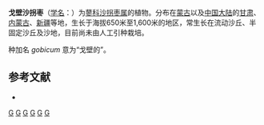 {{Speciesbox 
| taxon = Calligonum gobicum
| authority = (Bunge ex Meisn.) A. Losinsk., 1927
}}
'''戈壁沙拐枣'''（[[学名|学名]]：{{lang|la|''Calligonum gobicum''}}）为[[蓼科|蓼科]][[沙拐枣属|沙拐枣属]]的植物。分布在[[蒙古|蒙古]]以及[[中国大陆|中国大陆]]的[[甘肃|甘肃]]、[[内蒙古|内蒙古]]、[[新疆|新疆]]等地，生长于海拔650米至1,600米的地区，常生长在流动沙丘、半固定沙丘及沙地，目前尚未由人工引种栽培。

种加名 ''gobicum'' 意为“戈壁的”。

== 参考文献 ==
<div class="references-small">
* {{cite web| url =http://www.bioinfo.cn/db05/KmzwSpecies.php?action=view&id=17223| title =戈壁沙拐枣| work =《中国高等植物数据库全库》| publisher =中国科学院微生物研究所| author =昆明植物研究所| accessdate =2009-02-25| deadurl =yes| archiveurl =https://web.archive.org/web/20160305034932/http://www.bioinfo.cn/db05/KmzwSpecies.php?action=view&id=17223| archivedate =2016-03-05}}
</div>
{{Taxonbar|from=Q11074394}}

[[Category:沙拐枣属|G]]
[[Category:蒙古植物|G]]
[[Category:内蒙古植物|G]]
[[Category:甘肃植物|G]]
[[Category:新疆植物|G]]
[[Category:1927年描述的植物|G]]